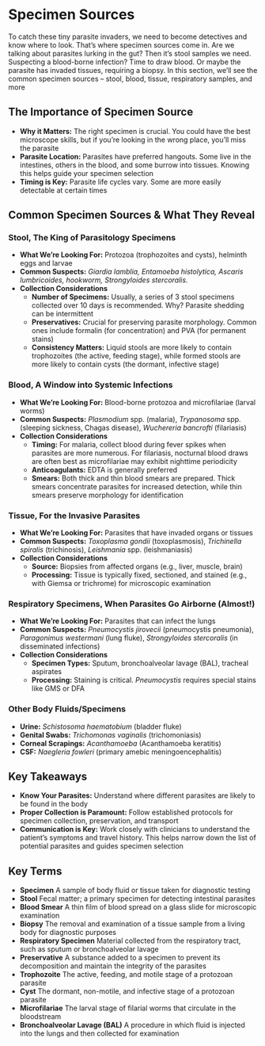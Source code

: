 # Specimen Sources {-}

To catch these tiny parasite invaders, we need to become detectives and know where to look. That's where specimen sources come in. Are we talking about parasites lurking in the gut? Then it's stool samples we need. Suspecting a blood-borne infection? Time to draw blood. Or maybe the parasite has invaded tissues, requiring a biopsy. In this section, we'll see the common specimen sources – stool, blood, tissue, respiratory samples, and more

##  **The Importance of Specimen Source** {-}

*   **Why it Matters:** The right specimen is crucial. You could have the best microscope skills, but if you're looking in the wrong place, you'll miss the parasite
*   **Parasite Location:** Parasites have preferred hangouts. Some live in the intestines, others in the blood, and some burrow into tissues. Knowing this helps guide your specimen selection
*   **Timing is Key:** Parasite life cycles vary. Some are more easily detectable at certain times

##  **Common Specimen Sources & What They Reveal** {-}

### **Stool, The King of Parasitology Specimens** {-}
*   **What We're Looking For:** Protozoa (trophozoites and cysts), helminth eggs and larvae
*   **Common Suspects:** *Giardia lamblia, Entamoeba histolytica, Ascaris lumbricoides, hookworm, Strongyloides stercoralis.*
*   **Collection Considerations**
    *   **Number of Specimens:** Usually, a series of 3 stool specimens collected over 10 days is recommended. Why? Parasite shedding can be intermittent
    *   **Preservatives:** Crucial for preserving parasite morphology. Common ones include formalin (for concentration) and PVA (for permanent stains)
    *   **Consistency Matters:** Liquid stools are more likely to contain trophozoites (the active, feeding stage), while formed stools are more likely to contain cysts (the dormant, infective stage)

### **Blood, A Window into Systemic Infections** {-}
*   **What We're Looking For:** Blood-borne protozoa and microfilariae (larval worms)
*   **Common Suspects:** *Plasmodium* spp. (malaria), *Trypanosoma* spp. (sleeping sickness, Chagas disease), *Wuchereria bancrofti* (filariasis)
*   **Collection Considerations**
    *   **Timing:** For malaria, collect blood during fever spikes when parasites are more numerous. For filariasis, nocturnal blood draws are often best as microfilariae may exhibit nighttime periodicity
    *   **Anticoagulants:** EDTA is generally preferred
    *   **Smears:** Both thick and thin blood smears are prepared. Thick smears concentrate parasites for increased detection, while thin smears preserve morphology for identification

### **Tissue, For the Invasive Parasites** {-}
*   **What We're Looking For:** Parasites that have invaded organs or tissues
*   **Common Suspects:** *Toxoplasma gondii* (toxoplasmosis), *Trichinella spiralis* (trichinosis), *Leishmania* spp. (leishmaniasis)
*   **Collection Considerations**
    *   **Source:** Biopsies from affected organs (e.g., liver, muscle, brain)
    *   **Processing:** Tissue is typically fixed, sectioned, and stained (e.g., with Giemsa or trichrome) for microscopic examination

### **Respiratory Specimens, When Parasites Go Airborne (Almost!)** {-}
*   **What We're Looking For:** Parasites that can infect the lungs
*   **Common Suspects:** *Pneumocystis jirovecii* (pneumocystis pneumonia), *Paragonimus westermani* (lung fluke), *Strongyloides stercoralis* (in disseminated infections)
*   **Collection Considerations**
    *   **Specimen Types:** Sputum, bronchoalveolar lavage (BAL), tracheal aspirates
    *   **Processing:** Staining is critical. *Pneumocystis* requires special stains like GMS or DFA

### **Other Body Fluids/Specimens** {-}
*   **Urine:** *Schistosoma haematobium* (bladder fluke)
*   **Genital Swabs:** *Trichomonas vaginalis* (trichomoniasis)
*   **Corneal Scrapings:** *Acanthamoeba* (Acanthamoeba keratitis)
*   **CSF:** *Naegleria fowleri* (primary amebic meningoencephalitis)

##  **Key Takeaways** {-}

*   **Know Your Parasites:** Understand where different parasites are likely to be found in the body
*   **Proper Collection is Paramount:** Follow established protocols for specimen collection, preservation, and transport
*   **Communication is Key:** Work closely with clinicians to understand the patient's symptoms and travel history. This helps narrow down the list of potential parasites and guides specimen selection

##  **Key Terms** {-}

*  **Specimen** A sample of body fluid or tissue taken for diagnostic testing
*  **Stool** Fecal matter; a primary specimen for detecting intestinal parasites
*  **Blood Smear** A thin film of blood spread on a glass slide for microscopic examination
*  **Biopsy** The removal and examination of a tissue sample from a living body for diagnostic purposes
*  **Respiratory Specimen** Material collected from the respiratory tract, such as sputum or bronchoalveolar lavage
*  **Preservative** A substance added to a specimen to prevent its decomposition and maintain the integrity of the parasites
*  **Trophozoite** The active, feeding, and motile stage of a protozoan parasite
*  **Cyst** The dormant, non-motile, and infective stage of a protozoan parasite
*  **Microfilariae** The larval stage of filarial worms that circulate in the bloodstream
*  **Bronchoalveolar Lavage (BAL)** A procedure in which fluid is injected into the lungs and then collected for examination
